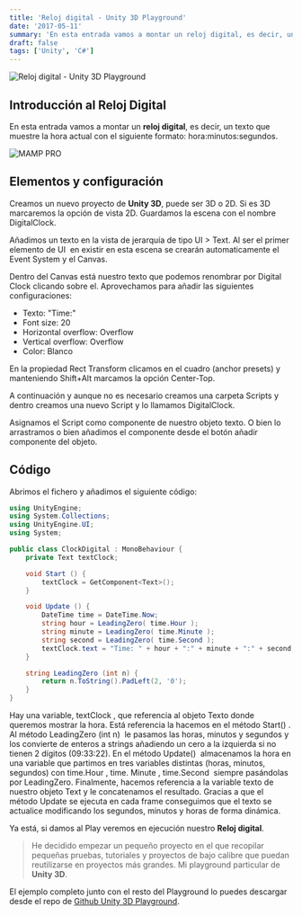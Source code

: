 ```yaml
---
title: 'Reloj digital - Unity 3D Playground'
date: '2017-05-11'
summary: 'En esta entrada vamos a montar un reloj digital, es decir, un texto que muestre la hora actual con el siguiente formato: hora:minutos:segundos.'
draft: false
tags: ['Unity', 'C#']
---
```


![Reloj digital - Unity 3D Playground](/static/images/reloj-digital-unity3d-playground/relojdigital.jpg)

## Introducción al Reloj Digital

En esta entrada vamos a montar un **reloj digital**, es decir, un texto que muestre la hora actual con el siguiente formato: hora:minutos:segundos.

![MAMP PRO](/static/images/reloj-digital-unity3d-playground/digitalclock.gif)

## Elementos y configuración

Creamos un nuevo proyecto de **Unity 3D**, puede ser 3D o 2D. Si es 3D marcaremos la opción de vista 2D. Guardamos la escena con el nombre DigitalClock.

Añadimos un texto en la vista de jerarquía de tipo UI > Text. Al ser el primer elemento de UI  en existir en esta escena se crearán automaticamente el Event System y el Canvas.

Dentro del Canvas está nuestro texto que podemos renombrar por Digital Clock clicando sobre el. Aprovechamos para añadir las siguientes configuraciones:

- Texto: "Time:"
- Font size: 20
- Horizontal overflow: Overflow
- Vertical overflow: Overflow
- Color: Blanco

En la propiedad Rect Transform clicamos en el cuadro (anchor presets) y manteniendo Shift+Alt marcamos la opción Center-Top.

A continuación y aunque no es necesario creamos una carpeta Scripts y dentro creamos una nuevo Script y lo llamamos DigitalClock.

Asignamos el Script como componente de nuestro objeto texto. O bien lo arrastramos o bien añadimos el componente desde el botón añadir componente del objeto.

## Código

Abrimos el fichero y añadimos el siguiente código:

```cs:DigitalClock.cs
using UnityEngine;
using System.Collections;
using UnityEngine.UI;
using System;

public class ClockDigital : MonoBehaviour {
    private Text textClock;

    void Start () {
        textClock = GetComponent<Text>();
    }

    void Update () {
        DateTime time = DateTime.Now;
        string hour = LeadingZero( time.Hour );
        string minute = LeadingZero( time.Minute );
        string second = LeadingZero( time.Second );
        textClock.text = "Time: " + hour + ":" + minute + ":" + second;
    }

    string LeadingZero (int n) {
        return n.ToString().PadLeft(2, '0');
    }
}
```

Hay una variable, textClock , que referencia al objeto Texto donde queremos mostrar la hora. Está referencia la hacemos en el método Start() . Al método LeadingZero (int n)  le pasamos las horas, minutos y segundos y los convierte de enteros a strings añadiendo un cero a la izquierda si no tienen 2 dígitos (09:33:22). En el método Update()  almacenamos la hora en una variable que partimos en tres variables distintas (horas, minutos, segundos) con time.Hour , time. Minute , time.Second  siempre pasándolas por LeadingZero. Finalmente, hacemos referencia a la variable texto de nuestro objeto Text y le concatenamos el resultado. Gracias a que el método Update se ejecuta en cada frame conseguimos que el texto se actualice modificando los segundos, minutos y horas de forma dinámica.

Ya está, si damos al Play veremos en ejecución nuestro **Reloj digital**.

> He decidido empezar un pequeño proyecto en el que recopilar pequeñas pruebas, tutoriales y proyectos de bajo calibre que puedan reutilizarse en proyectos más grandes. Mi playground particular de **Unity 3D**.

El ejemplo completo junto con el resto del Playground lo puedes descargar desde el repo de [Github Unity 3D Playground](https://github.com/EdgarGomez/unity3dplayground).
